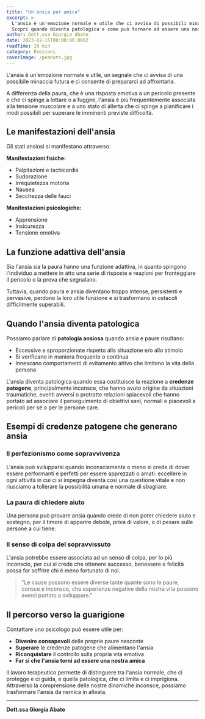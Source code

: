 ```yaml
---
title: "Un'ansia per amica"
excerpt: >-
  L'ansia è un'emozione normale e utile che ci avvisa di possibili minacce future.
  Scopri quando diventa patologica e come può tornare ad essere una nostra alleata.
author: Dott.ssa Giorgia Abate
date: 2023-02-15T00:00:00.000Z
readTime: 10 min
category: Emozioni
coverImage: /peanuts.jpg
---
```


L'ansia è un'emozione normale e utile, un segnale che ci avvisa di una possibile minaccia futura e ci consente di prepararci ad affrontarla.

A differenza della paura, che è una risposta emotiva a un pericolo presente e che ci spinge a lottare o a fuggire, l'ansia è più frequentemente associata alla tensione muscolare e a uno stato di allerta che ci spinge a pianificare i modi possibili per superare le imminenti previste difficoltà.

## Le manifestazioni dell'ansia

Gli stati ansiosi si manifestano attraverso:

**Manifestazioni fisiche:**
- Palpitazioni e tachicardia
- Sudorazione
- Irrequietezza motoria  
- Nausea
- Secchezza delle fauci

**Manifestazioni psicologiche:**
- Apprensione
- Insicurezza
- Tensione emotiva

## La funzione adattiva dell'ansia

Sia l'ansia sia la paura hanno una funzione adattiva, in quanto spingono l'individuo a mettere in atto una serie di risposte e reazioni per fronteggiare il pericolo o la prova che segnalano.

Tuttavia, quando paura e ansia diventano troppo intense, persistenti e pervasive, perdono la loro utile funzione e si trasformano in ostacoli difficilmente superabili.

## Quando l'ansia diventa patologica

Possiamo parlare di **patologia ansiosa** quando ansia e paure risultano:

- Eccessive e sproporzionate rispetto alla situazione e/o allo stimolo
- Si verificano in maniera frequente o continua
- Innescano comportamenti di evitamento attivo che limitano la vita della persona

L'ansia diventa patologica quando essa costituisce la reazione a **credenze patogene**, principalmente inconsce, che hanno avuto origine da situazioni traumatiche, eventi avversi o protratte relazioni spiacevoli che hanno portato ad associare il perseguimento di obiettivi sani, normali e piacevoli a pericoli per sé o per le persone care.

## Esempi di credenze patogene che generano ansia

### Il perfezionismo come sopravvivenza

L'ansia può svilupparsi quando inconsciamente o meno si crede di dover essere performanti e perfetti per essere apprezzati o amati: eccellere in ogni attività in cui ci si impegna diventa così una questione vitale e non riusciamo a tollerare la possibilità umana e normale di sbagliare.

### La paura di chiedere aiuto

Una persona può provare ansia quando crede di non poter chiedere aiuto e sostegno, per il timore di apparire debole, priva di valore, o di pesare sulle persone a cui tiene.

### Il senso di colpa del sopravvissuto

L'ansia potrebbe essere associata ad un senso di colpa, per lo più inconscio, per cui si crede che ottenere successo, benessere e felicità possa far soffrire chi è meno fortunato di noi.

> "Le cause possono essere diverse tante quante sono le paure, consce e inconsce, che esperienze negative della nostra vita possono averci portato a sviluppare."

## Il percorso verso la guarigione

Contattare uno psicologo può essere utile per:

- **Divenire consapevoli** delle proprie paure nascoste
- **Superare** le credenze patogene che alimentano l'ansia
- **Riconquistare** il controllo sulla propria vita emotiva
- **Far sì che l'ansia torni ad essere una nostra amica**

Il lavoro terapeutico permette di distinguere tra l'ansia normale, che ci protegge e ci guida, e quella patologica, che ci limita e ci imprigiona. Attraverso la comprensione delle nostre dinamiche inconsce, possiamo trasformare l'ansia da nemica in alleata.

---

**Dott.ssa Giorgia Abate**